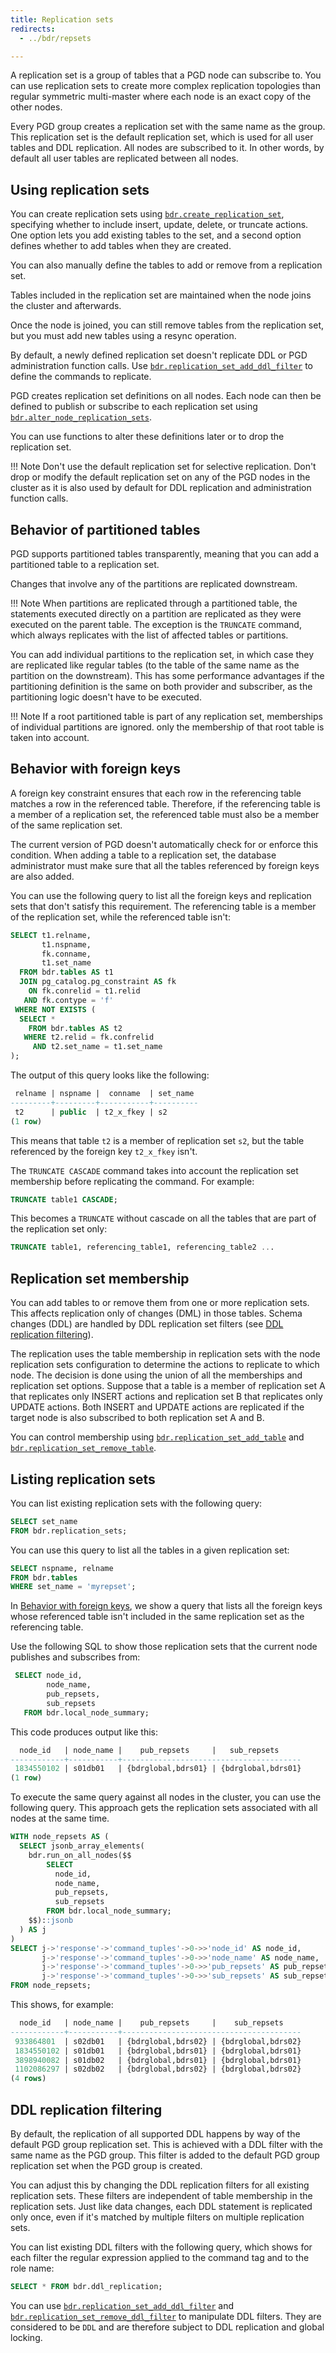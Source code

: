 ```yaml
---
title: Replication sets
redirects: 
  - ../bdr/repsets

---
```


A replication set is a group of tables that a PGD node can subscribe to.
You can use replication sets to create more complex replication topologies
than regular symmetric multi-master where each node is an exact copy of the other
nodes.

Every PGD group creates a replication set with the same name as
the group. This replication set is the default replication set, which is
used for all user tables and DDL replication. All nodes are subscribed to it.
In other words, by default all user tables are replicated between all nodes.

## Using replication sets

You can create replication sets using [`bdr.create_replication_set`](/pgd/latest/reference/repsets-management#bdrcreate_replication_set),
specifying whether to include insert, update, delete, or truncate actions.
One option lets you add existing tables to the set, and
a second option defines whether to add tables when they are
created.

You can also manually define the tables to add or remove from a
replication set.

Tables included in the replication set are maintained when the node
joins the cluster and afterwards.

Once the node is joined, you can still remove tables from the replication
set, but you must add new tables using a resync operation.

By default, a newly defined replication set doesn't replicate DDL or PGD
administration function calls. Use [`bdr.replication_set_add_ddl_filter`](/pgd/latest/reference/repsets-ddl-filtering#bdrreplication_set_add_ddl_filter)
to define the commands to replicate.

PGD creates replication set definitions on all nodes. Each node can then be
defined to publish or subscribe to each replication set using
[`bdr.alter_node_replication_sets`](/pgd/latest/reference/repsets-management#bdralter_node_replication_sets).

You can use functions to alter these definitions later or to drop the replication
set.

!!! Note
    Don't use the default replication set for selective replication.
    Don't drop or modify the default replication set on any of
    the PGD nodes in the cluster as it is also used by default for DDL
    replication and administration function calls.

## Behavior of partitioned tables

PGD supports partitioned tables transparently, meaning that you can add a partitioned
table to a replication set.

Changes that involve any of the partitions are replicated downstream.

!!! Note
    When partitions are replicated through a partitioned table, the
    statements executed directly on a partition are replicated as they
    were executed on the parent table. The exception is the `TRUNCATE` command,
    which always replicates with the list of affected tables or partitions.

You can add individual partitions to the replication set, in which case they are
replicated like regular tables (to the table of the same name as the partition
on the downstream). This has some performance advantages if the partitioning
definition is the same on both provider and subscriber, as the partitioning
logic doesn't have to be executed.

!!! Note
    If a root partitioned table is part of any replication set, memberships
    of individual partitions are ignored. only the membership of that root
    table is taken into account.

## Behavior with foreign keys

A foreign key constraint ensures that each row in the referencing table matches
a row in the referenced table. Therefore, if the referencing table is a member
of a replication set, the referenced table must also be a member of the same
replication set.

The current version of PGD doesn't automatically check for or enforce this
condition. When adding a table to a replication set, the database administrator
must make sure that all the tables referenced by foreign keys are also added.

You can use the following query to list all the foreign keys and replication
sets that don't satisfy this requirement. The referencing table is a member of
the replication set, while the referenced table isn't:

```sql
SELECT t1.relname,
       t1.nspname,
       fk.conname,
       t1.set_name
  FROM bdr.tables AS t1
  JOIN pg_catalog.pg_constraint AS fk
    ON fk.conrelid = t1.relid
   AND fk.contype = 'f'
 WHERE NOT EXISTS (
  SELECT *
    FROM bdr.tables AS t2
   WHERE t2.relid = fk.confrelid
     AND t2.set_name = t1.set_name
);
```

The output of this query looks like the following:

```sql
 relname | nspname |  conname  | set_name
---------+---------+-----------+----------
 t2      | public  | t2_x_fkey | s2
(1 row)
```

This means that table `t2` is a member of replication set `s2`, but the
table referenced by the foreign key `t2_x_fkey` isn't.

The `TRUNCATE CASCADE` command takes into account the
replication set membership before replicating the command. For example:

```sql
TRUNCATE table1 CASCADE;
```

This becomes a `TRUNCATE` without cascade on all the tables that are
part of the replication set only:

```sql
TRUNCATE table1, referencing_table1, referencing_table2 ...
```


## Replication set membership

You can add tables to or remove them from one or more replication sets. This
affects replication only of changes (DML) in those tables. Schema changes (DDL) are
handled by DDL replication set filters (see [DDL replication filtering](#ddl-replication-filtering)).

The replication uses the table membership in replication sets 
with the node replication sets configuration to determine the actions to
replicate to which node. The decision is done using the union of all the
memberships and replication set options. Suppose that a table is a member
of replication set A that replicates only INSERT actions and replication set B that
replicates only UPDATE actions. Both INSERT and UPDATE actions are replicated if the
target node is also subscribed to both replication set A and B.

You can control membership using [`bdr.replication_set_add_table`](/pgd/latest/reference/repsets-membership#bdrreplication_set_add_table) and [`bdr.replication_set_remove_table`](/pgd/latest/reference/repsets-membership#bdrreplication_set_remove_table).

## Listing replication sets

You can list existing replication sets with the following query:

```sql
SELECT set_name
FROM bdr.replication_sets;
```

You can use this query to list all the tables in a given replication
set:

```sql
SELECT nspname, relname
FROM bdr.tables
WHERE set_name = 'myrepset';
```

In [Behavior with foreign keys](#behavior-with-foreign-keys), we show a
query that lists all the foreign keys whose referenced table isn't
included in the same replication set as the referencing table.

Use the following SQL to show those replication sets that the
current node publishes and subscribes from:

```sql
 SELECT node_id,
        node_name,
        pub_repsets,
        sub_repsets
   FROM bdr.local_node_summary;
```

This code produces output like this:

```sql
  node_id   | node_name |    pub_repsets     |   sub_repsets
------------+-----------+----------------------------------------
 1834550102 | s01db01   | {bdrglobal,bdrs01} | {bdrglobal,bdrs01}
(1 row)
```

To execute the same query against all nodes in the cluster, you can use the
following query. This approach gets the replication sets associated with all
nodes at the same time.

```sql
WITH node_repsets AS (
  SELECT jsonb_array_elements(
    bdr.run_on_all_nodes($$
        SELECT
          node_id,
          node_name,
          pub_repsets,
          sub_repsets
		FROM bdr.local_node_summary;
    $$)::jsonb
  ) AS j
)
SELECT j->'response'->'command_tuples'->0->>'node_id' AS node_id,
       j->'response'->'command_tuples'->0->>'node_name' AS node_name,
       j->'response'->'command_tuples'->0->>'pub_repsets' AS pub_repsets,
       j->'response'->'command_tuples'->0->>'sub_repsets' AS sub_repsets
FROM node_repsets;
```

This shows, for example:

```sql
  node_id   | node_name |    pub_repsets     |    sub_repsets
------------+-----------+----------------------------------------
 933864801  | s02db01   | {bdrglobal,bdrs02} | {bdrglobal,bdrs02}
 1834550102 | s01db01   | {bdrglobal,bdrs01} | {bdrglobal,bdrs01}
 3898940082 | s01db02   | {bdrglobal,bdrs01} | {bdrglobal,bdrs01}
 1102086297 | s02db02   | {bdrglobal,bdrs02} | {bdrglobal,bdrs02}
(4 rows)
```

## DDL replication filtering 

By default, the replication of all supported DDL happens by way of the default
PGD group replication set. This is achieved with a DDL filter with the same name
as the PGD group. This filter is added to the default PGD group replication set
when the PGD group is created.

You can adjust this by changing the DDL replication filters for all existing
replication sets. These filters are independent of table membership in the
replication sets. Just like data changes, each DDL statement is replicated only
once, even if it's matched by multiple filters on multiple replication sets.

You can list existing DDL filters with the following query, which shows for each
filter the regular expression applied to the command tag and to the role name:

```sql
SELECT * FROM bdr.ddl_replication;
```

You can use [`bdr.replication_set_add_ddl_filter`](/pgd/latest/reference/repsets-ddl-filtering#bdrreplication_set_add_ddl_filter) and [`bdr.replication_set_remove_ddl_filter`](/pgd/latest/reference/repsets-ddl-filtering#bdrreplication_set_remove_ddl_filter)  to manipulate DDL filters. 
They are considered to be `DDL` and are therefore subject to DDL
replication and global locking.

